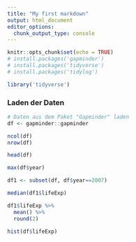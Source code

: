 ```yaml
---
title: "My first markdown"
output: html_document
editor_options: 
  chunk_output_type: console
---
```


```r
knitr::opts_chunk$set(echo = TRUE)
# install.packages('gapminder')
# install.packages('tidyverse')
# install.packages('tidylog')

library('tidyverse')
```

### Laden der Daten


```r
# Daten aus dem Paket "Gapminder" laden
df <- gapminder::gapminder

ncol(df)
nrow(df)

head(df)

max(df$year)

df1 <- subset(df, df$year==2007)

median(df1$lifeExp)

df1$lifeExp %>% 
  mean() %>% 
  round(2)

hist(df$lifeExp)

```